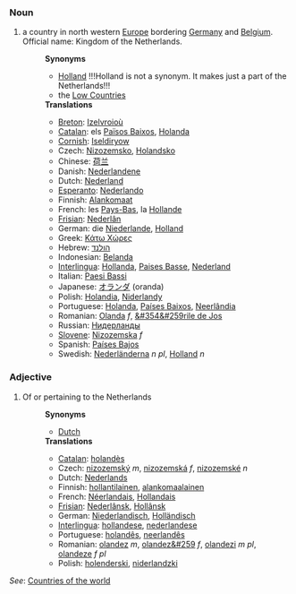 ===Noun===
# a country in north western [[Europe]] bordering [[Germany]] and [[Belgium]]. Official name: Kingdom of the Netherlands.
#:'''Synonyms'''
#:*[[Holland]]  !!!Holland is not a synonym. It makes just a part of the Netherlands!!!
#:*the [[Low Countries]]
#:'''Translations'''
#:*[[Breton]]: [[Izelvroioù]]
#:*[[Catalan]]: els [[Països Baixos]], [[Holanda]]
#:*[[Cornish]]: [[Iseldiryow]]
#:*Czech: [[Nizozemsko]], [[Holandsko]]
#:*Chinese: [[荷兰]]
#:*Danish: [[Nederlandene]]
#:*Dutch: [[Nederland]]
#:*[[Esperanto]]: [[Nederlando]]
#:*Finnish: [[Alankomaat]]
#:*French: les [[Pays-Bas]], la [[Hollande]]
#:*[[Frisian]]: [[Nederlân]]
#:*German: die [[Niederlande]], [[Holland]]
#:*Greek: [[Κάτω Χώρες]]
#:*Hebrew: [[הולנד]]
#:*Indonesian: [[Belanda]]
#:*[[Interlingua]]: [[Hollanda]], [[Paises Basse]], [[Nederland]]
#:*Italian: [[Paesi Bassi]]
#:*Japanese: [[オランダ]] (oranda)
#:*Polish: [[Holandia]], [[Niderlandy]]
#:*Portuguese: [[Holanda]], [[Países Baixos]], [[Neerlândia]]
#:*Romanian: [[Olanda]] ''f'', [[&#354&#259rile de Jos]]
#:*Russian: [[Нидерланды]]
#:*[[Slovene]]: [[Nizozemska]] ''f''
#:*Spanish: [[Países Bajos]]
#:*Swedish: [[Nederländerna]] ''n pl'', [[Holland]] ''n''

===Adjective===
# Of or pertaining to the Netherlands
#:'''Synonyms'''
#:*[[Dutch]]
#:'''Translations'''
#:*[[Catalan]]: [[holandès]]
#:*Czech: [[nizozemský]] ''m'', [[nizozemská]] ''f'', [[nizozemské]] ''n''
#:*Dutch: [[Nederlands]]
#:*Finnish: [[hollantilainen]], [[alankomaalainen]]
#:*French: [[Néerlandais]], [[Hollandais]]
#:*[[Frisian]]: [[Nederlânsk]], [[Hollânsk]]
#:*German: [[Niederlandisch]], [[Holländisch]]
#:*[[Interlingua]]: [[hollandese]], [[nederlandese]]
#:*Portuguese: [[holandês]], [[neerlandês]]
#:*Romanian: [[olandez]] ''m'', [[olandez&#259]] ''f'', [[olandezi]] ''m pl'', [[olandeze]] ''f pl''
#:*Polish: [[holenderski]], [[niderlandzki]]

''See'': [[Countries of the world]]